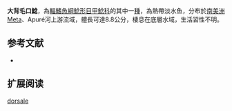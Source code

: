 {{Speciesbox
| name = 大背毛口鯰
| image = 
| image_width = 250px
| image_caption = 
| status = NE
| status_system = IUCN3.1
| genus = Chaetostoma
| species = dorsale
| authority = [[Eigenmann|Eigenmann]], 1922
| synonyms = *''Chaetostomus dorsalis'',Eigenmann, 1922
}}

'''大背毛口鯰'''，為[[輻鰭魚綱|輻鰭魚綱]][[鯰形目|鯰形目]][[甲鯰科|甲鯰科]]的其中一[[種|種]]，為熱帶淡水魚，分布於[[南美洲|南美洲]]Meta、Apuré河上游流域，體長可達8.8公分，棲息在底層水域，生活習性不明。

==参考文献==
*{{FishBase_species|genus=Chaetostoma|species=dorsale|year=2014|month=11}}

== 扩展阅读 ==
{{refbegin}}
{{wikispecies-inline|Chaetostoma dorsale|大背毛口鯰}}
{{refend}}
{{Taxonbar|from=Q5566826}}

[[Category:毛口鯰屬|dorsale]]